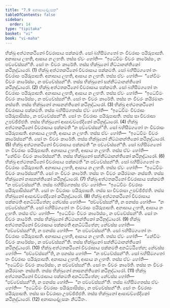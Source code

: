 ```yaml
---
title: "7.9 අනාසාදෝළසක"
tableOfContents: false
sidebar:
  order: 14
type: "tipitaka"
basket: "vi"
book: "vi-maha"
---
```



<DynamicBreadcrumb />

<Division number="318" book="vi-maha">

<Paragraph number="1469" book="vi-maha">
භික්ඛු අත්ථතකථිනෝ චීවරාසාය පක්කමති. සෝ බහිසීමගතෝ තං චීවරාසං පයිරුපාසති. අනාසාය ලභති, ආසාය න ලභති. තස්ස ඒවං හෝති—  “ඉධේවිමං චීවරං කාරේස්සං, න පච්චේස්සන්”ති. සෝ තං චීවරං කාරේති. තස්ස භික්ඛුනෝ නිට්ඨානන්තිකෝ කථිනුද්ධාරෝ. (1)
</Paragraph>

<Paragraph number="1470" book="vi-maha">
භික්ඛු අත්ථතකථිනෝ චීවරාසාය පක්කමති. සෝ බහිසීමගතෝ තං චීවරාසං පයිරුපාසති. අනාසාය ලභති, ආසාය න ලභති. තස්ස ඒවං හෝති—  “නේවිමං චීවරං කාරේස්සං, න පච්චේස්සන්”ති. තස්ස භික්ඛුනෝ සන්නිට්ඨානන්තිකෝ කථිනුද්ධාරෝ. (2)
</Paragraph>

<Paragraph number="1471" book="vi-maha">
භික්ඛු අත්ථතකථිනෝ චීවරාසාය පක්කමති. සෝ බහිසීමගතෝ තං චීවරාසං පයිරුපාසති. අනාසාය ලභති, ආසාය න ලභති. තස්ස ඒවං හෝති—  “ඉධේවිමං චීවරං කාරේස්සං, න පච්චේස්සන්”ති. සෝ තං චීවරං කාරේති. තස්ස තං චීවරං කයිරමානං නස්සති. තස්ස භික්ඛුනෝ නාසනන්තිකෝ කථිනුද්ධාරෝ. (3)
</Paragraph>

<Paragraph number="1472" book="vi-maha">
භික්ඛු අත්ථතකථිනෝ චීවරාසාය පක්කමති. තස්ස බහිසීමගතස්ස ඒවං හෝති—  “ඉධේවිමං චීවරාසං පයිරුපාසිස්සං, න පච්චේස්සන්”ති. සෝ තං චීවරාසං පයිරුපාසති. තස්ස සා චීවරාසා උපච්ඡිජ්ජති. තස්ස භික්ඛුනෝ ආසාවච්ඡේදිකෝ කථිනුද්ධාරෝ. (4)
</Paragraph>

<Paragraph number="1473" book="vi-maha">
භික්ඛු අත්ථතකථිනෝ චීවරාසාය පක්කමති “න පච්චේස්සන්”ති. සෝ බහිසීමගතෝ තං චීවරාසං පයිරුපාසති. අනාසාය ලභති, ආසාය න ලභති. තස්ස ඒවං හෝති—  “ඉධේවිමං චීවරං කාරේස්සන්”ති. සෝ තං චීවරං කාරේති. තස්ස භික්ඛුනෝ නිට්ඨානන්තිකෝ කථිනුද්ධාරෝ. (5)
</Paragraph>

<Paragraph number="1474" book="vi-maha">
භික්ඛු අත්ථතකථිනෝ චීවරාසාය පක්කමති “න පච්චේස්සන්”ති. සෝ බහිසීමගතෝ තං චීවරාසං පයිරුපාසති. අනාසාය ලභති, ආසාය න ලභති. තස්ස ඒවං හෝති—  “නේවිමං චීවරං කාරේස්සන්”ති. තස්ස භික්ඛුනෝ සන්නිට්ඨානන්තිකෝ කථිනුද්ධාරෝ. (6)
</Paragraph>

<Paragraph number="1475" book="vi-maha">
භික්ඛු අත්ථතකථිනෝ චීවරාසාය පක්කමති “න පච්චේස්සන්”ති. සෝ බහිසීමගතෝ තං චීවරාසං පයිරුපාසති. අනාසාය ලභති, ආසාය න ලභති. තස්ස ඒවං හෝති—  “ඉධේවිමං චීවරං කාරේස්සන්”ති. සෝ තං චීවරං කාරේති. තස්ස තං චීවරං කයිරමානං නස්සති. තස්ස භික්ඛුනෝ නාසනන්තිකෝ කථිනුද්ධාරෝ. (7)
</Paragraph>

<Paragraph number="1476" book="vi-maha">
භික්ඛු අත්ථතකථිනෝ චීවරාසාය පක්කමති “න පච්චේස්සන්”ති. තස්ස බහිසීමගතස්ස ඒවං හෝති—  “ඉධේවිමං චීවරාසං පයිරුපාසිස්සන්”ති. සෝ තං චීවරාසං පයිරුපාසති. තස්ස සා චීවරාසා උපච්ඡිජ්ජති. තස්ස භික්ඛුනෝ ආසාවච්ඡේදිකෝ කථිනුද්ධාරෝ. (8)
</Paragraph>

<Paragraph number="1477" book="vi-maha">
භික්ඛු අත්ථතකථිනෝ චීවරාසාය පක්කමති අනධිට්ඨිතේන; නේවස්ස හෝති—  “පච්චේස්සන්”ති, න පනස්ස හෝති—  “න පච්චේස්සන්”ති. සෝ බහිසීමගතෝ තං චීවරාසං පයිරුපාසති. අනාසාය ලභති, ආසාය න ලභති. තස්ස ඒවං හෝති—  “ඉධේවිමං චීවරං කාරේස්සං, න පච්චේස්සන්”ති. සෝ තං චීවරං කාරේති. තස්ස භික්ඛුනෝ නිට්ඨානන්තිකෝ කථිනුද්ධාරෝ. (9)
</Paragraph>

<Paragraph number="1478" book="vi-maha">
භික්ඛු අත්ථතකථිනෝ චීවරාසාය පක්කමති අනධිට්ඨිතේන; නේවස්ස හෝති—  “පච්චේස්සන්”ති, න පනස්ස හෝති—  “න පච්චේස්සන්”ති. සෝ බහිසීමගතෝ තං චීවරාසං පයිරුපාසති. අනාසාය ලභති, ආසාය න ලභති. තස්ස ඒවං හෝති—  “නේවිමං චීවරං කාරේස්සං, න පච්චේස්සන්”ති. තස්ස භික්ඛුනෝ සන්නිට්ඨානන්තිකෝ කථිනුද්ධාරෝ. (10)
</Paragraph>

<Paragraph number="1479" book="vi-maha">
භික්ඛු අත්ථතකථිනෝ චීවරාසාය පක්කමති අනධිට්ඨිතේන; නේවස්ස හෝති—  “පච්චේස්සන්”ති, න පනස්ස හෝති—  “න පච්චේස්සන්”ති. සෝ බහිසීමගතෝ තං චීවරාසං පයිරුපාසති. අනාසාය ලභති, ආසාය න ලභති. තස්ස ඒවං හෝති—  “ඉධේවිමං චීවරං කාරේස්සං, න පච්චේස්සන්”ති. සෝ තං චීවරං කාරේති. තස්ස තං චීවරං කයිරමානං නස්සති. තස්ස භික්ඛුනෝ නාසනන්තිකෝ කථිනුද්ධාරෝ. (11)
</Paragraph>

<Paragraph number="1480" book="vi-maha">
භික්ඛු අත්ථතකථිනෝ චීවරාසාය පක්කමති අනධිට්ඨිතේන; නේවස්ස හෝති—  “පච්චේස්සන්”ති, න පනස්ස හෝති—  “න පච්චේස්සන්”ති. තස්ස බහිසීමගතස්ස ඒවං හෝති—  “ඉධේවිමං චීවරාසං පයිරුපාසිස්සං, න පච්චේස්සන්”ති. සෝ තං චීවරාසං පයිරුපාසති. තස්ස සා චීවරාසා උපච්ඡිජ්ජති. තස්ස භික්ඛුනෝ ආසාවච්ඡේදිකෝ කථිනුද්ධාරෝ. (12)

</Paragraph>
</Division>

<Paragraph number="1481" type="center" book="vi-maha">
අනාසාදෝළසකං නිට්ඨිතං.
</Paragraph>
